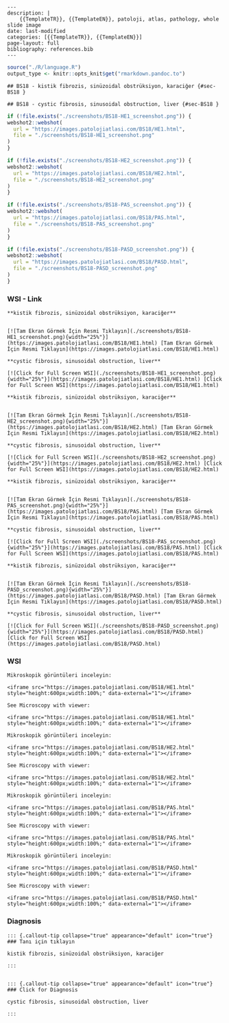 

```comment
---
description: |
    {{TemplateTR}}, {{TemplateEN}}, patoloji, atlas, pathology, whole slide image
date: last-modified
categories: [{{TemplateTR}}, {{TemplateEN}}]
page-layout: full
bibliography: references.bib
---
```







```r
source("./R/language.R")
output_type <- knitr::opts_knit$get("rmarkdown.pandoc.to")
```


```asis
## BS18 - kistik fibrozis, sinüzoidal obstrüksiyon, karaciğer {#sec-BS18 }
```


```asis
## BS18 - cystic fibrosis, sinusoidal obstruction, liver {#sec-BS18 }
```






```r
if (!file.exists("./screenshots/BS18-HE1_screenshot.png")) {
webshot2::webshot(
  url = "https://images.patolojiatlasi.com/BS18/HE1.html",
  file = "./screenshots/BS18-HE1_screenshot.png"
)
}
```






```r
if (!file.exists("./screenshots/BS18-HE2_screenshot.png")) {
webshot2::webshot(
  url = "https://images.patolojiatlasi.com/BS18/HE2.html",
  file = "./screenshots/BS18-HE2_screenshot.png"
)
}
```






```r
if (!file.exists("./screenshots/BS18-PAS_screenshot.png")) {
webshot2::webshot(
  url = "https://images.patolojiatlasi.com/BS18/PAS.html",
  file = "./screenshots/BS18-PAS_screenshot.png"
)
}
```






```r
if (!file.exists("./screenshots/BS18-PASD_screenshot.png")) {
webshot2::webshot(
  url = "https://images.patolojiatlasi.com/BS18/PASD.html",
  file = "./screenshots/BS18-PASD_screenshot.png"
)
}
```





::::: panel-tabset


### WSI - Link







```asis

**kistik fibrozis, sinüzoidal obstrüksiyon, karaciğer**


[![Tam Ekran Görmek İçin Resmi Tıklayın](./screenshots/BS18-HE1_screenshot.png){width="25%"}](https://images.patolojiatlasi.com/BS18/HE1.html) [Tam Ekran Görmek İçin Resmi Tıklayın](https://images.patolojiatlasi.com/BS18/HE1.html)
```

```asis

**cystic fibrosis, sinusoidal obstruction, liver**

[![Click for Full Screen WSI](./screenshots/BS18-HE1_screenshot.png){width="25%"}](https://images.patolojiatlasi.com/BS18/HE1.html) [Click for Full Screen WSI](https://images.patolojiatlasi.com/BS18/HE1.html)

```






```asis

**kistik fibrozis, sinüzoidal obstrüksiyon, karaciğer**


[![Tam Ekran Görmek İçin Resmi Tıklayın](./screenshots/BS18-HE2_screenshot.png){width="25%"}](https://images.patolojiatlasi.com/BS18/HE2.html) [Tam Ekran Görmek İçin Resmi Tıklayın](https://images.patolojiatlasi.com/BS18/HE2.html)
```

```asis

**cystic fibrosis, sinusoidal obstruction, liver**

[![Click for Full Screen WSI](./screenshots/BS18-HE2_screenshot.png){width="25%"}](https://images.patolojiatlasi.com/BS18/HE2.html) [Click for Full Screen WSI](https://images.patolojiatlasi.com/BS18/HE2.html)

```






```asis

**kistik fibrozis, sinüzoidal obstrüksiyon, karaciğer**


[![Tam Ekran Görmek İçin Resmi Tıklayın](./screenshots/BS18-PAS_screenshot.png){width="25%"}](https://images.patolojiatlasi.com/BS18/PAS.html) [Tam Ekran Görmek İçin Resmi Tıklayın](https://images.patolojiatlasi.com/BS18/PAS.html)
```

```asis

**cystic fibrosis, sinusoidal obstruction, liver**

[![Click for Full Screen WSI](./screenshots/BS18-PAS_screenshot.png){width="25%"}](https://images.patolojiatlasi.com/BS18/PAS.html) [Click for Full Screen WSI](https://images.patolojiatlasi.com/BS18/PAS.html)

```






```asis

**kistik fibrozis, sinüzoidal obstrüksiyon, karaciğer**


[![Tam Ekran Görmek İçin Resmi Tıklayın](./screenshots/BS18-PASD_screenshot.png){width="25%"}](https://images.patolojiatlasi.com/BS18/PASD.html) [Tam Ekran Görmek İçin Resmi Tıklayın](https://images.patolojiatlasi.com/BS18/PASD.html)
```

```asis

**cystic fibrosis, sinusoidal obstruction, liver**

[![Click for Full Screen WSI](./screenshots/BS18-PASD_screenshot.png){width="25%"}](https://images.patolojiatlasi.com/BS18/PASD.html) [Click for Full Screen WSI](https://images.patolojiatlasi.com/BS18/PASD.html)

```





### WSI








```asis
Mikroskopik görüntüleri inceleyin:

<iframe src="https://images.patolojiatlasi.com/BS18/HE1.html" style="height:600px;width:100%;" data-external="1"></iframe>

```





```asis

See Microscopy with viewer:

<iframe src="https://images.patolojiatlasi.com/BS18/HE1.html" style="height:600px;width:100%;" data-external="1"></iframe>

```







```asis
Mikroskopik görüntüleri inceleyin:

<iframe src="https://images.patolojiatlasi.com/BS18/HE2.html" style="height:600px;width:100%;" data-external="1"></iframe>

```





```asis

See Microscopy with viewer:

<iframe src="https://images.patolojiatlasi.com/BS18/HE2.html" style="height:600px;width:100%;" data-external="1"></iframe>

```







```asis
Mikroskopik görüntüleri inceleyin:

<iframe src="https://images.patolojiatlasi.com/BS18/PAS.html" style="height:600px;width:100%;" data-external="1"></iframe>

```





```asis

See Microscopy with viewer:

<iframe src="https://images.patolojiatlasi.com/BS18/PAS.html" style="height:600px;width:100%;" data-external="1"></iframe>

```







```asis
Mikroskopik görüntüleri inceleyin:

<iframe src="https://images.patolojiatlasi.com/BS18/PASD.html" style="height:600px;width:100%;" data-external="1"></iframe>

```





```asis

See Microscopy with viewer:

<iframe src="https://images.patolojiatlasi.com/BS18/PASD.html" style="height:600px;width:100%;" data-external="1"></iframe>

```





### Diagnosis


```asis


::: {.callout-tip collapse="true" appearance="default" icon="true"}
### Tanı için tıklayın

kistik fibrozis, sinüzoidal obstrüksiyon, karaciğer

:::


```


```asis


::: {.callout-tip collapse="true" appearance="default" icon="true"}
### Click for Diagnosis

cystic fibrosis, sinusoidal obstruction, liver

:::

```









:::::









